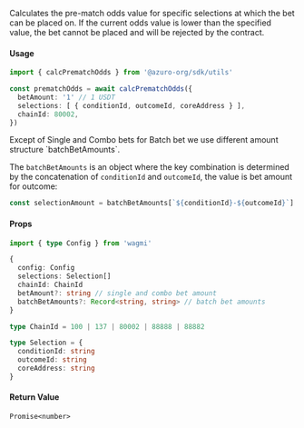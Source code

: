 
Calculates the pre-match odds value for specific selections at which the bet can be placed on. If the current odds value is lower than the specified value, the bet cannot be placed and will be rejected by the contract.

#### Usage

```ts
import { calcPrematchOdds } from '@azuro-org/sdk/utils'

const prematchOdds = await calcPrematchOdds({
  betAmount: '1' // 1 USDT
  selections: [ { conditionId, outcomeId, coreAddress } ],
  chainId: 80002,
})
```

<Callout type="info">
Except of Single and Combo bets for Batch bet we use different amount structure `batchBetAmounts`.

The `batchBetAmounts` is an object where the key combination is determined by the concatenation of `conditionId` and `outcomeId`, the value is bet amount for outcome:
```ts
const selectionAmount = batchBetAmounts[`${conditionId}-${outcomeId}`]
```
</Callout>

#### Props

```ts
import { type Config } from 'wagmi'

{
  config: Config
  selections: Selection[]
  chainId: ChainId
  betAmount?: string // single and combo bet amount
  batchBetAmounts?: Record<string, string> // batch bet amounts
}
```

```ts
type ChainId = 100 | 137 | 80002 | 88888 | 88882

type Selection = {
  conditionId: string
  outcomeId: string
  coreAddress: string
}
```

#### Return Value

`Promise<number>`
